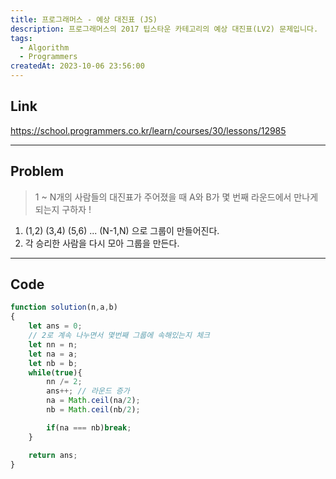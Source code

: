 ```yaml
---
title: 프로그래머스 - 예상 대진표 (JS)
description: 프로그래머스의 2017 팁스타운 카테고리의 예상 대진표(LV2) 문제입니다.
tags:
  - Algorithm
  - Programmers
createdAt: 2023-10-06 23:56:00
---
```


## Link
https://school.programmers.co.kr/learn/courses/30/lessons/12985

<hr/>

## Problem

> 1 ~ N개의 사람들의 대진표가 주어졌을 때 A와 B가 몇 번째 라운드에서 만나게 되는지 구하자 !

1. (1,2) (3,4) (5,6) ... (N-1,N) 으로 그룹이 만들어진다.
2. 각 승리한 사람을 다시 모아 그룹을 만든다.

<hr/>

## Code

```javascript
function solution(n,a,b)
{
    let ans = 0;
    // 2로 계속 나누면서 몇번째 그룹에 속해있는지 체크
    let nn = n;
    let na = a;
    let nb = b;
    while(true){
        nn /= 2;
        ans++; // 라운드 증가
        na = Math.ceil(na/2);
        nb = Math.ceil(nb/2);

        if(na === nb)break;
    }

    return ans;
}
```

